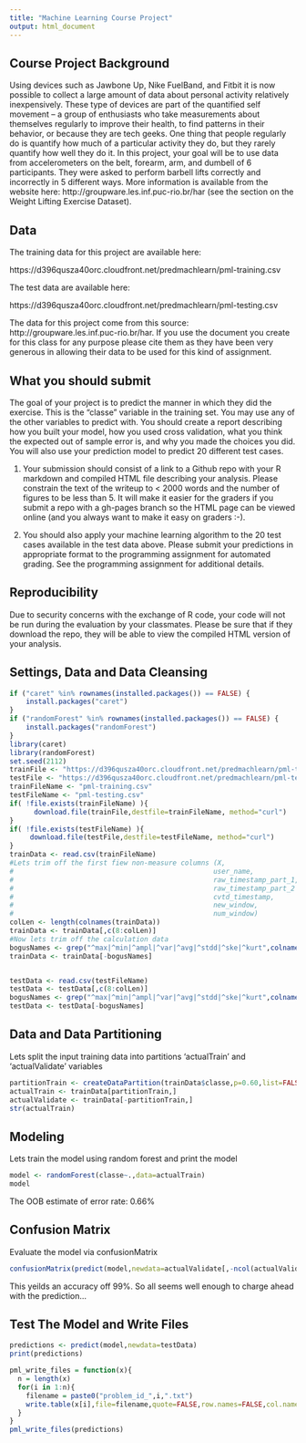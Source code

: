 ```yaml
---
title: "Machine Learning Course Project"
output: html_document
---
```


## Course Project Background

Using devices such as Jawbone Up, Nike FuelBand, and Fitbit it is now possible to collect a large amount of data about personal activity relatively inexpensively. These type of devices are part of the quantified self movement – a group of enthusiasts who take measurements about themselves regularly to improve their health, to find patterns in their behavior, or because they are tech geeks. One thing that people regularly do is quantify how much of a particular activity they do, but they rarely quantify how well they do it. In this project, your goal will be to use data from accelerometers on the belt, forearm, arm, and dumbell of 6 participants. They were asked to perform barbell lifts correctly and incorrectly in 5 different ways. More information is available from the website here: http://groupware.les.inf.puc-rio.br/har (see the section on the Weight Lifting Exercise Dataset). 

## Data 

The training data for this project are available here: 

https://d396qusza40orc.cloudfront.net/predmachlearn/pml-training.csv

The test data are available here: 

https://d396qusza40orc.cloudfront.net/predmachlearn/pml-testing.csv

The data for this project come from this source: http://groupware.les.inf.puc-rio.br/har. If you use the document you create for this class for any purpose please cite them as they have been very generous in allowing their data to be used for this kind of assignment. 

## What you should submit

The goal of your project is to predict the manner in which they did the exercise. This is the "classe" variable in the training set. You may use any of the other variables to predict with. You should create a report describing how you built your model, how you used cross validation, what you think the expected out of sample error is, and why you made the choices you did. You will also use your prediction model to predict 20 different test cases. 

1. Your submission should consist of a link to a Github repo with your R markdown and compiled HTML file describing your analysis. Please constrain the text of the writeup to < 2000 words and the number of figures to be less than 5. It will make it easier for the graders if you submit a repo with a gh-pages branch so the HTML page can be viewed online (and you always want to make it easy on graders :-).

2. You should also apply your machine learning algorithm to the 20 test cases available in the test data above. Please submit your predictions in appropriate format to the programming assignment for automated grading. See the programming assignment for additional details. 

## Reproducibility 

Due to security concerns with the exchange of R code, your code will not be run during the evaluation by your classmates. Please be sure that if they download the repo, they will be able to view the compiled HTML version of your analysis.


## Settings, Data and Data Cleansing

```r
if ("caret" %in% rownames(installed.packages()) == FALSE) {
    install.packages("caret")
}
if ("randomForest" %in% rownames(installed.packages()) == FALSE) {
    install.packages("randomForest")
}
library(caret)
library(randomForest)
set.seed(2112)
trainFile <- "https://d396qusza40orc.cloudfront.net/predmachlearn/pml-training.csv"
testFile <- "https://d396qusza40orc.cloudfront.net/predmachlearn/pml-testing.csv"
trainFileName <- "pml-training.csv"
testFileName <- "pml-testing.csv"
if( !file.exists(trainFileName) ){
      download.file(trainFile,destfile=trainFileName, method="curl")
}
if( !file.exists(testFileName) ){
     download.file(testFile,destfile=testFileName, method="curl")
}
trainData <- read.csv(trainFileName)
#Lets trim off the first fiew non-measure columns (X,
#                                                 user_name,
#                                                 raw_timestamp_part_1,
#                                                 raw_timestamp_part_2   
#                                                 cvtd_timestamp,
#                                                 new_window,
#                                                 num_window)
colLen <- length(colnames(trainData))
trainData <- trainData[,c(8:colLen)]
#Now lets trim off the calculation data
bogusNames <- grep("^max|^min|^ampl|^var|^avg|^stdd|^ske|^kurt",colnames(trainData))
trainData <- trainData[-bogusNames]


testData <- read.csv(testFileName)
testData <- testData[,c(8:colLen)]
bogusNames <- grep("^max|^min|^ampl|^var|^avg|^stdd|^ske|^kurt",colnames(testData))
testData <- testData[-bogusNames]

```

## Data and Data Partitioning

Lets split the input training data into partitions 'actualTrain' and 'actualValidate' variables

```r
partitionTrain <- createDataPartition(trainData$classe,p=0.60,list=FALSE)
actualTrain <- trainData[partitionTrain,]
actualValidate <- trainData[-partitionTrain,]
str(actualTrain)
```

## Modeling

Lets train the model using random forest and print the model

```r
model <- randomForest(classe~.,data=actualTrain)
model
```

The OOB estimate of error rate: 0.66%

## Confusion Matrix

Evaluate the model via confusionMatrix

```r
confusionMatrix(predict(model,newdata=actualValidate[,-ncol(actualValidate)]),actualValidate$classe)
```

This yeilds an accuracy off 99%. So all seems well enough to charge ahead with the prediction...

## Test The Model and Write Files
```r
predictions <- predict(model,newdata=testData)
print(predictions)

pml_write_files = function(x){
  n = length(x)
  for(i in 1:n){
    filename = paste0("problem_id_",i,".txt")
    write.table(x[i],file=filename,quote=FALSE,row.names=FALSE,col.names=FALSE)
  }
}
pml_write_files(predictions)
```

